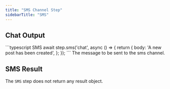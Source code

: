 ```yaml
---
title: "SMS Channel Step"
sidebarTitle: "SMS"
---
```


## Chat Output
<RequestExample>
    ```typescript SMS
    await step.sms('chat', async () => {
        return {
            body: 'A new post has been created',
        };
    });
    ```
</RequestExample>

<ParamField path="body" type="string" required>
    The message to be sent to the sms channel.
</ParamField>

## SMS Result

The `SMS` step does not return any result object.
